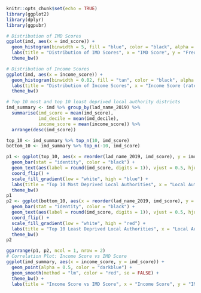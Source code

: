 ```r
knitr::opts_chunk$set(echo = TRUE)
library(ggplot2)
library(dplyr)
library(ggpubr)
```

```r
# Distribution of IMD Scores
ggplot(imd, aes(x = imd_score)) +
  geom_histogram(binwidth = 5, fill = "blue", color = "black", alpha = 0.6) +
  labs(title = "Distribution of IMD Scores", x = "IMD Score", y = "Frequency") +
  theme_bw()

# Distribution of Income Scores
ggplot(imd, aes(x = income_score)) + 
  geom_histogram(binwidth = 0.02, fill = "tan", color = "black", alpha = 0.7) + 
  labs(title = "Distribution of Income Scores", x = "Income Score (rate)", y = "Frequency") +
  theme_bw()

# Top 10 most and top 10 least deprived local authority districts
imd_summary <- imd %>% group_by(lad_name_2019) %>% 
  summarise(imd_score = mean(imd_score),
            imd_decile = mean(imd_decile),
            income_score = mean(income_score)) %>% 
  arrange(desc(imd_score))

top_10 <- imd_summary %>% top_n(10, imd_score)
bottom_10 <- imd_summary %>% top_n(-10, imd_score)

p1 <- ggplot(top_10, aes(x = reorder(lad_name_2019, imd_score), y = imd_score, fill = imd_score)) +
  geom_bar(stat = "identity", color = "black") +
  geom_text(aes(label = round(imd_score, digits = 1)), vjust = 0.5, hjust = 1.1) +
  coord_flip() +
  scale_fill_gradient(low = "white", high = "blue") +
  labs(title = "Top 10 Most Deprived Local Authorities", x = "Local Authority District", y = "IMD Score") +
  theme_bw()
p1
p2 <- ggplot(bottom_10, aes(x = reorder(lad_name_2019, imd_score), y = imd_score, fill = imd_score)) +
  geom_bar(stat = "identity", color = "black") +
  geom_text(aes(label = round(imd_score, digits = 1)), vjust = 0.5, hjust = 1.1) +
  coord_flip() +
  scale_fill_gradient(low = "white", high = "red") +
  labs(title = "Top 10 Least Deprived Local Authorities", x = "Local Authority District", y = "IMD Score") +
  theme_bw()
p2

ggarrange(p1, p2, ncol = 1, nrow = 2)
# Correlation Plot: Income Score vs IMD Score
ggplot(imd_summary, aes(x = income_score, y = imd_score)) +
  geom_point(alpha = 0.5, color = "darkblue") + 
  geom_smooth(method = "lm", color = "red", se = FALSE) +
  theme_bw() +
  labs(title = "Income Score vs IMD Score", x = "Income Score", y = "IMD Score")
```
